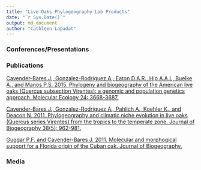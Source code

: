 ---
title: "Live Oaks Phylogeography Lab Products"
date: "`r Sys.Date()`"
output: md_document
author: "Cathleen Lapadat"
---

### Conferences/Presentations  


### Publications

[Cavender-Bares J., Gonzalez-Rodriguez A., Eaton D.A.R., Hip A.A.L, Buelke A., and Manos P.S. 2015. Phylogeny and biogeography of the American live oaks (Quercus subsection Virentes): a genomic and population genetics approach. Molecular Ecology 24: 3668-3687.](https://drive.google.com/file/d/1woKJ0XBQ_CTwRGbVIb2GWm0GFb7I3Dur/view?usp=sharing)

[Cavender-Bares J., Gonzalez-Rodriguez A., Pahlich A., Koehler K., and Deacon N. 2011. Phylogeography and climatic niche evolution in live oaks (Quercus series Virentes) from the tropics to the temperate zone. Journal of Biogeography 38(5): 962-981.](https://drive.google.com/file/d/1U0s3imC_9xTZoBKXiV8JpuC6q_W8VaZT/view?usp=sharing)


[Guggar P.F. and Cavender-Bares J. 2011. Molecular and morphogical support for a Florida origin of the Cuban oak. Journal of Biogeography.](https://drive.google.com/file/d/1JXrbeiKJDawQeUCU-L-ZUJMX6n92yPK0/view?usp=sharing)


### Media